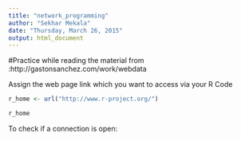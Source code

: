 ```yaml
---
title: "network_programming"
author: "Sekhar Mekala"
date: "Thursday, March 26, 2015"
output: html_document
---
```


#Practice while reading the material from :http://gastonsanchez.com/work/webdata

Assign the web page link which you want to access via your R Code
```r
r_home <- url("http://www.r-project.org/")

r_home 

```
To check if a connection is open:
```r


```

